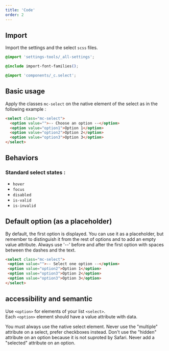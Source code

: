 ```yaml
---
title: 'Code'
order: 2
---
```


## Import

Import the settings and the select `scss` files.

```css
@import 'settings-tools/_all-settings';

@include import-font-families();

@import 'components/_c.select';
```

## Basic usage

Apply the classes `mc-select` on the native element of the select as in the following example :

```html
<select class="mc-select">
  <option value="">-- Choose an option --</option>
  <option value="option1">Option 1</option>
  <option value="option2">Option 2</option>
  <option value="option3">Option 3</option>
</select>
```

<Preview path="Select-default" />


## Behaviors

### Standard select states :

- `hover`
- `focus`
- `disabled`
- `is-valid`
- `is-invalid`


<Preview path="Select-all-states" />

## Default option (as a placeholder)
 By default, the first option is displayed. You can use it as a placeholder, but remember to distinguish it from the rest of options and to add an empty value attribute. Always use '--' before and after the first option with spaces between the dashes and the text.
 
 ```html
<select class="mc-select">
  <option value="">-- Select one option --</option>
  <option value="option2">Option 1</option>
  <option value="option3">Option 2</option>
  <option value="option3">Option 3</option>
</select>
```

## accessibility and semantic

Use `<option>` for elements of your list `<select>`.<br />
Each `<option>` element should have a value attribute with data.
 

<HintItem>
  You must always use the native select element.
</HintItem>

<HintItem dont>
  Never use the "multiple" attribute on a select, prefer checkboxes instead.
</HintItem>
<HintItem dont>
  Don't use the "hidden" attribute on an option because it is not suproted by Safari.
</HintItem>
<HintItem dont>
  Never add a "selected" attribute on an option.
 </HintItem>